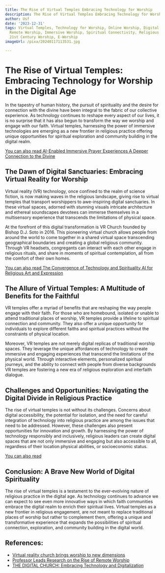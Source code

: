 ```yaml
---
title: The Rise of Virtual Temples Embracing Technology for Worship
description: The Rise of Virtual Temples Embracing Technology for Worship
author: Usf
date: '2023-12-31'
tags: Virtual Temples, Technology for Worship, Online Worship, Digital Spirituality,
  Remote Worship, Immersive Worship, Spiritual Connectivity, Religious Innovation,
  21st Century Worship, E-Worship
imageUrl: /pixa/20240117113531.jpg

---
```

# The Rise of Virtual Temples: Embracing Technology for Worship in the Digital Age

In the tapestry of human history, the pursuit of spirituality and the desire for  connection with the divine have been integral to the fabric of our collective experience. As technology continues to  reshape every  aspect of our  lives, it is no surprise that  it has also begun to transform the way we worship and engage with  our faith. Virtual temples, harnessing the power of immersive  technologies are emerging as a new  frontier in religious practice offering unique opportunities for spiritual  exploration and community building in  the digital  realm.

[You can also read AI-Enabled Immersive Prayer Experiences A Deeper Connection to the Divine](AI-Enabled%20Immersive%20Prayer%20Experiences%20A%20Deeper%20Connection%20to%20the%20Divine)


## The Dawn of Digital Sanctuaries: Embracing Virtual  Reality for Worship

Virtual reality (VR) technology, once confined to the realm of science fiction, is now making  waves in the religious landscape, giving rise  to virtual temples  that transport worshippers to awe-inspiring digital sanctuaries. In these virtual spaces,  adorned with stunning visuals intricate architecture and ethereal soundscapes devotees can immerse  themselves in a multisensory experience that transcends the  limitations of physical space.

At the  forefront of this digital transformation is VR Church founded by Bishop D.J. Soto in 2016. This pioneering virtual church allows  people from around the world to come together in a shared virtual space transcending geographical boundaries and creating a global religious community. Through  VR headsets, congregants can interact with each other engage in religious rituals, and share in moments  of spiritual contemplation, all from the comfort of their own homes.

[You can also read The Convergence of Technology and Spirituality AI for Religious Art  and Expression](The%20Convergence%20of%20Technology%20and%20Spirituality%20AI%20for%20Religious%20Art%20and%20Expression)


## The Allure of Virtual Temples: A Multitude of Benefits for the  Faithful

VR temples offer a myriad of benefits that are  reshaping the  way people engage  with  their faith. For those who are  homebound, isolated  or unable to attend traditional places of worship, VR temples provide a lifeline to spiritual  connection and community. They also offer a unique opportunity for individuals to explore different faiths and spiritual practices  without the constraints of  physical location.

Moreover,  VR temples are not merely digital replicas of traditional worship spaces. They leverage the unique  affordances of technology to create immersive and engaging experiences that transcend the limitations of the physical world. Through interactive elements,  personalized spiritual journeys, and the ability to connect with people from diverse backgrounds VR temples are fostering a new  era of religious exploration  and interfaith  dialogue.

##  Challenges and Opportunities:  Navigating the Digital Divide in Religious Practice

The rise  of virtual temples is  not without its challenges. Concerns about digital  accessibility, the potential for isolation, and the need for careful integration of technology into religious practice are among the issues that need to be addressed.  However, these challenges also  present opportunities  for innovation and growth. By harnessing the power of technology responsibly and inclusively, religious leaders can create digital spaces that are not only  immersive and engaging but also  accessible to all, regardless of  their location physical abilities, or socioeconomic status.

[You  can also read ]()


##  Conclusion:  A Brave New World of Digital Spirituality

The rise of virtual temples  is a testament to the ever-evolving nature of religious practice in the digital age. As technology continues to advance we can expect to see even more innovative ways in which faith  communities embrace  the digital  realm to enrich their spiritual lives. Virtual temples as a new frontier in religious engagement, are not meant to replace traditional places of worship but rather to  complement them, offering a unique and transformative experience that expands the possibilities of spiritual connection, exploration, and community building in the digital  world.

## References:
- [Virtual reality church brings worship to new dimensions](https://spectrumnews1.com/ca/la-west/technology/2021/03/14/virtual-reality-church-brings-worship-to-new-dimensions)
- [Professor Leads Research on the Rise of Remote Worship](https://liberalarts.tamu.edu/communication/2022/02/27/when-the-church-went-digital-professor-leads-research-on-the-rise-of-remote-worship/)
- [THE DIGITAL CHURCH: Embracing Technology and Digitalization](https://www.linkedin.com/pulse/digital-church-embracing-technology-digitalization-ocen-mcim-)
